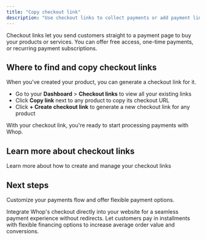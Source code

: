 ```yaml
---
title: "Copy checkout link"
description: "Use checkout links to collect payments or add payment links to your own website"
---
```


Checkout links let you send customers straight to a payment page to buy your products or services. You can offer free access, one-time payments, or recurring payment subscriptions.

## Where to find and copy checkout links

When you've created your product, you can generate a checkout link for it.

- Go to your **Dashboard** \> **Checkout links** to view all your existing links
- Click **Copy link** next to any product to copy its checkout URL
- Click **\+ Create checkout link** to generate a new checkout link for any product

With your checkout link, you're ready to start processing payments with Whop.

## Learn more about checkout links

<Card title="Create a checkout link" icon="link" href="/payments/checkout-links">
  Learn more about how to create and manage your checkout links
</Card>

## Next steps

Customize your payments flow and offer flexible payment options.

<CardGroup cols={2}>
  <Card title="Embed checkout" icon="cart-shopping" href="/payments/checkout-embed">
    Integrate Whop's checkout directly into your website for a seamless payment experience without redirects.
  </Card>
  <Card title="Set up financing" icon="credit-card" href="/payments/financing">
    Let customers pay in installments with flexible financing options to increase average order value and conversions.
  </Card>
</CardGroup>